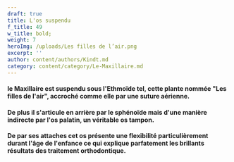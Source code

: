 ```yaml
---
draft: true
title: L'os suspendu
f_title: 49
w_title: bold;
weight: 7
heroImg: /uploads/Les filles de l’air.png
excerpt: ''
author: content/authors/Kindt.md
category: content/category/Le-Maxillaire.md
---
```


#### le Maxillaire est suspendu sous l'Ethmoïde tel, cette plante nommée "Les filles de l'air", accroché comme elle par une suture aérienne.

<Space height={16} />

#### De plus il s'articule en arrière par le sphénoïde mais d'une manière indirecte par l'os palatin, un véritable os tampon.

#### De par ses attaches cet os présente une flexibilité particulièrement  durant l'âge de l'enfance ce qui explique parfatement les brillants résultats des traitement orthodontique.
